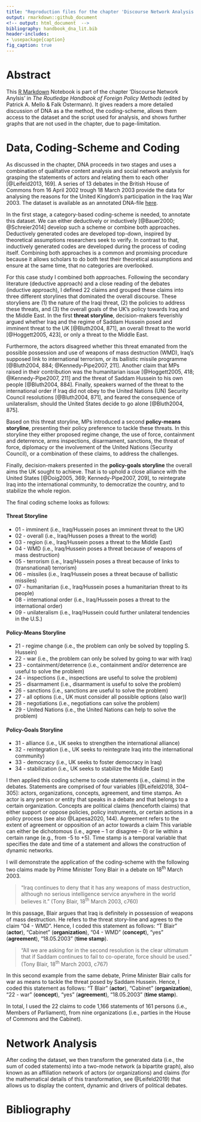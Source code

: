 ```yaml
---
title: "Reproduction files for the chapter 'Discourse Network Analysis'"
output: rmarkdown::github_document
<!-- output: html_document  -->
bibliography: handbook_dna_lit.bib
header-includes:
- \usepackage{caption}
fig_caption: true
---
```


# Abstract

This [R Markdown](http://rmarkdown.rstudio.com) Notebook is part of the chapter 'Discourse Network Anylsis' in *The Routledge Handbook of Foreign Policy Methods* (edited by Patrick A. Mello & Falk Ostermann). It gives readers a more detailed discussion of DNA as a the method, the coding-scheme, allows them access to the dataset and the script used for analysis, and shows further graphs that are not used in the chapter, due to page-limitation.

# Data, Coding-Scheme and Coding

As discussed in the chapter, DNA proceeds in two stages and uses a combination of qualitative content analysis and social network analysis for grasping the statements of actors and relating them to each other [@Leifeld2013, 169]. A series of 13 debates in the British House of Commons from 16 April 2002 trough 18 March 2003 provide the data for analysing the reasons for the United Kingdom's participation in the Iraq War 2003. The dataset is available as an annotated DNA-file [here](https://github.com/franzeder/dna-example/blob/main/dna_example_UKIraqWar2003.dna).

In the first stage, a category-based coding-scheme is needed, to annotate this dataset. We can either deductively or inductively [@Bauer2000; @Schreier2014] develop such a scheme or combine both approaches. Deductively generated codes are developed top-down, inspired by theoretical assumptions researchers seek to verify. In contrast to that, inductively generated codes are developed during the process of coding itself. Combining both approaches is a common and promising procedure because it allows scholars to do both test their theoretical assumptions and ensure at the same time, that no categories are overlooked.

For this case study I combined both approaches. Following the secondary literature (deductive approach) and a close reading of the debates (inductive approach), I defined 22 claims and grouped these claims into three different storylines that dominated the overall discourse. These storyliens are (1) the nature of the Iraqi threat, (2) the policies to address these threats, and (3) the overall goals of the UK’s policy towards Iraq and the Middle East. In the first **threat storyline**, decision-makers feverishly argued whether Iraq and the regime of Saddam Hussein posed and imminent threat to the UK [@Bluth2004, 871], an overall threat to the world [@Hoggett2005, 423], or only a threat to the Middle East.

Furthermore, the actors disagreed whether this threat emanated from the possible possession and use of weapons of mass destruction (WMD), Iraq’s supposed link to international terrorism, or its ballistic missile programme [@Bluth2004, 884; @Kennedy-Pipe2007, 211]. Another claim that MPs raised in their contribution was the humanitarian issue [@Hoggett2005, 418; @Kennedy-Pipe2007, 211] and the threat of Saddam Hussein to his own people [@Bluth2004, 884]. Finally, speakers warned of the threat to the international order if Iraq did not obey to the United Nations (UN) Security Council resolutions [@Bluth2004, 871], and feared the consequence of unilateralism, should the United States decide to go alone [@Bluth2004, 875].

Based on this threat storyline, MPs introduced a second **policy-means storyline**, presenting their policy preference to tackle these threats. In this storyline they either proposed regime change, the use of force, containment and deterrence, arms inspections, disarmament, sanctions, the threat of force, diplomacy or the involvement of the United Nations (Security Council), or a combination of these claims, to address the challenges.

Finally, decision-makers presented in the **policy-goals storyline** the overall aims the UK sought to achieve. That is to uphold a close alliance with the United States [@Doig2005, 369; Kennedy-Pipe2007, 209], to reintegrate Iraq into the international community, to democratize the country, and to stabilize the whole region.

The final coding scheme looks as follows:

#### Threat Storyline

- 01 - imminent (i.e., Iraq/Hussein poses an imminent threat to the UK)
- 02 - overall (i.e., Iraq/Hussen poses a threat to the world)
- 03 - region (i.e., Iraq/Hussein poses a threat to the Middle East)
- 04 - WMD (i.e., Iraq/Hussein poses a threat because of weapons of mass destruction)
- 05 - terrorism (i.e., Iraq/Hussein poses a threat because of links to (transnational) terrorism)
- 06 - missiles (i.e., Iraq/Hussein poses a threat because of ballistic missiles)
- 07 - humanitarian (i.e., Iraq/Hussein poses a humanitarian threat to its people)
- 08 - international order (i.e., Iraq/Hussein poses a threat to the international order)
- 09 - unilateralism (i.e., Iraq/Hussein could further unilateral tendencies in the U.S.)

#### Policy-Means Storyline

- 21 - regime change (i.e., the problem can only be solved by toppling S. Hussein)
- 22 - war (i.e., the problem can only be solved by going to war with Iraq)
- 23 - containment/deterrence (i.e., containment and/or deterrence are useful to solve the problem)
- 24 - inspections (i.e., inspections are useful to solve the problem)
- 25 - disarmament (i.e., disarmament is useful to solve the problem)
- 26 - sanctions (i.e., sanctions are useful to solve the problem)
- 27 - all options (i.e., UK must consider all possible options (also war))
- 28 - negotiations (i.e., negotiations can solve the problem)
- 29 - United Nations (i.e., the United Nations can help to solve the problem)

#### Policy-Goals Storyline

- 31 - alliance (i.e., UK seeks to strengthen the international alliance)
- 32 - reintegration (i.e., UK seeks to reintegrate Iraq into the international community)
- 33 - democracy (i.e., UK seeks to foster democracy in Iraq)
- 34 - stabilization (i.e., UK seeks to stabilize the Middle East)

I then applied this coding scheme to code statements (i.e., claims) in the debates. Statements are comprised of four variables [@Leifeld2018, 304–305]: actors, organizations, concepts, agreement, and time stamps. An actor is any person or entity that speaks in a debate and that belongs to a certain organization. Concepts are political claims (henceforth claims) that either support or oppose policies, policy instruments, or certain actions in a policy process (see also @Lapesa2020, 144). Agreement refers to the extent of agreement or opposition of an actor towards a claim This variable can either be dichotomous (i.e., agree – 1 or disagree – 0) or lie within a certain range (e.g., from -5 to +5). Time stamp is a temporal variable that specifies the date and time of a statement and allows the construction of dynamic networks.

I will demonstrate the application of the coding-scheme with the following two claims made by Prime Minister Tony Blair in a debate on 18^th^ March 2003.

> "Iraq continues to deny that it has any weapons of mass destruction, although no serious intelligence service anywhere in the world believes it." (Tony Blair, 18^th^ March 2003, c760)

In this passage, Blair argues that Iraq is definitely in possession of weapons of mass destruction. He refers to the threat story-line and agrees to the claim "04 - WMD". Hence, I coded this statement as follows: "T Blair" (**actor**), "Cabinet" (**organization**), "04 - WMD" (**concept**), "yes" (**agreement**), "18.05.2003" (**time stamp**).

> "All we are asking for in the second resolution is the clear ultimatum that if Saddam continues to fail to co-operate, force should be used." (Tony Blair, 18^th^ March 2003, c767)

In this second example from the same debate, Prime Minister Blair calls for war as means to tackle the threat posed by Saddam Hussein. Hence, I coded this statement as follows: "T Blair" (**actor**), "Cabinet" (**organization**), "22 - war" (**concept**), "yes" (**agreement**), "18.05.2003" (**time stamp**).

In total, I used the 22 claims to code 1,166 statements of 161 persons (i.e., Members of Parliament), from nine organizations (i.e., parties in the House of Commons and the Cabinet).

# Network Analysis

After coding the dataset, we then transform the generated data (i.e., the sum of coded statements) into a two-mode network (a bipartite graph), also known as an affiliation network of actors (or organizations) and claims (for the mathematical details of this transformation, see @Leifeld2019) that allows us to display the content, dynamic and drivers of political debates.



# Bibliography

